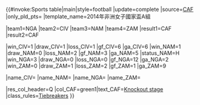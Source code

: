 {{#invoke:Sports table|main|style=football
|update=complete |source=[http://www.cafonline.com/en-us/competitions/tn9thafricanwomenchampionship-namibia/standings CAF]
|only_pld_pts={{{only_pld_pts}}} |template_name=2014年非洲女子國家盃A組

|team1=NGA |team2=CIV |team3=NAM |team4=ZAM
|result1=CAF |result2=CAF

|win_CIV=1 |draw_CIV=1 |loss_CIV=1 |gf_CIV=6 |ga_CIV=6
|win_NAM=1 |draw_NAM=0 |loss_NAM=2 |gf_NAM=3 |ga_NAM=5 |status_NAM=H
|win_NGA=3 |draw_NGA=0 |loss_NGA=0 |gf_NGA=12 |ga_NGA=2
|win_ZAM=0 |draw_ZAM=1 |loss_ZAM=2 |gf_ZAM=1 |ga_ZAM=9

|name_CIV={{fbw|CIV}}
|name_NAM={{fbw|NAM}}
|name_NGA={{fbw|NGA}}
|name_ZAM={{fbw|ZAM}}

|res_col_header=Q
|col_CAF=green1|text_CAF=[[2014 African Women's Championship#Knockout stage|Knockout stage]]
|class_rules=[[2014 African Women's Championship#Tiebreakers|Tiebreakers]]
}}